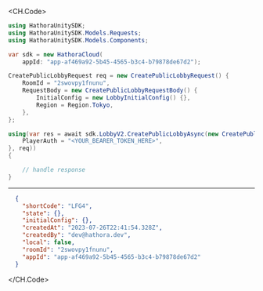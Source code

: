 
<CH.Code>
```csharp CreatePublicLobby.cs
using HathoraUnitySDK;
using HathoraUnitySDK.Models.Requests;
using HathoraUnitySDK.Models.Components;

var sdk = new HathoraCloud(
    appId: "app-af469a92-5b45-4565-b3c4-b79878de67d2");

CreatePublicLobbyRequest req = new CreatePublicLobbyRequest() {
    RoomId = "2swovpy1fnunu",
    RequestBody = new CreatePublicLobbyRequestBody() {
        InitialConfig = new LobbyInitialConfig() {},
        Region = Region.Tokyo,
    },
};

using(var res = await sdk.LobbyV2.CreatePublicLobbyAsync(new CreatePublicLobbySecurity() {
    PlayerAuth = "<YOUR_BEARER_TOKEN_HERE>",
}, req))
{

    // handle response
}
```
---

```json Example Response
  {
    "shortCode": "LFG4",
    "state": {},
    "initialConfig": {},
    "createdAt": "2023-07-26T22:41:54.328Z",
    "createdBy": "dev@hathora.dev",
    "local": false,
    "roomId": "2swovpy1fnunu",
    "appId": "app-af469a92-5b45-4565-b3c4-b79878de67d2"
  }
```
</CH.Code>
